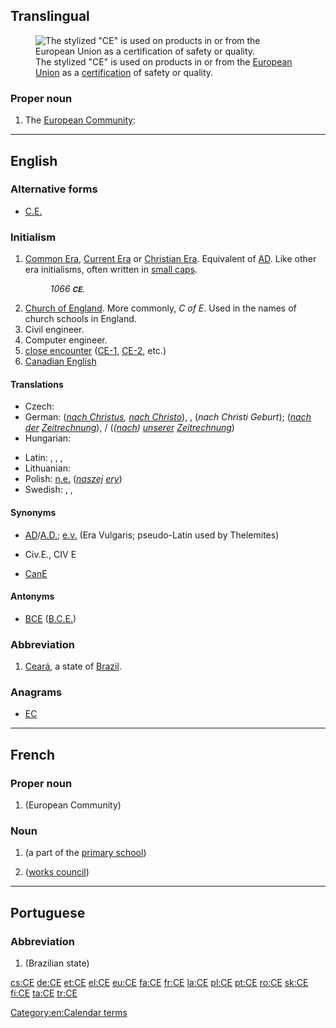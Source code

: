 {{also|Appendix:Variations of "ce"}}
==Translingual==
[[File:Conformité_Européenne_(logo).svg|thumb|The stylized "CE" is used on products in or from the [[European Union]] as a [[certification]] of safety or quality.]]

===Proper noun===
{{mul-proper noun}}

# The [[European Community]]: {{abbreviation of|Communauté Européenne|lang=mul|nocap=1}}

----

==English==

===Alternative forms===
* {{qualifier|time}} [[C.E.]]

===Initialism===
{{rfc-header|Initialism}}
{{head|en|initialism}}

# [[Common Era]], [[Current Era]] or [[Christian Era]]. Equivalent of [[AD]]. Like other era initialisms, often written in [[small caps]].
#: ''1066 '''<small>CE</small>'''.''
# [[Church of England]]. More commonly, ''C of E''. Used in the names of church schools in England.
# Civil engineer.
# Computer engineer.
# [[close encounter]] ([[CE-1]], [[CE-2]], etc.)
# [[Canadian English]]

====Translations====
{{trans-top|Common/Current/Christian Era}}
* Czech: {{t+|cs|n. l.}}
* German: {{t+|de|n. Chr.}} (''[[nach Christus]], [[nach Christo]]''), {{t|de|n. Chr. Geb.}}, {{t|de|n. Chr. G.}} (''nach Christi Geburt''); {{t+|de|n. d. Z.}} (''[[nach]] [[der]] [[Zeitrechnung]]''), {{t+|de|n. u. Z.}}/{{t+|de|u. Z.}} (''([[nach]]) [[unserer]] [[Zeitrechnung]]'')
* Hungarian: {{t+|hu|i. sz.}}
{{trans-mid}}
* Latin: {{t+|la|p. Chr. n.}}, {{t+|la|p. Chr.}}, {{t|la|A. D.}}, {{t+|la|AD}}
* Lithuanian: {{t|lt|m.e.}} {{qualifier|mūsų eros}}
* Polish: [[n.e.]] (''[[naszej]] [[ery]]'')
* Swedish: {{t+|sv|vt}} {{qualifier|vår tideräkning}}, {{t+|sv|v.t.}} {{qualifier|vår tideräkning}}, {{t+|sv|e.v.t.}} {{qualifier|enligt vår tideräkning}}
{{trans-bottom}}

====Synonyms====
* {{qualifier|time}} [[AD]]/[[A.D.]]; [[e.v.]] (Era Vulgaris; pseudo-Latin used by Thelemites)
* {{qualifier|Civil engineer}} Civ.E., CIV E
* {{qualifier|Canadian English}} [[CanE]]

====Antonyms====
* {{qualifier|time}} [[BCE]] ([[B.C.E.]])

===Abbreviation===
{{rfc-header|Abbreviation}}
{{head|en|abbreviation}}

# [[Ceará]], a state of [[Brazil]].

===Anagrams===
* [[EC#English|EC]]

[[Category:en:Calendar terms]]

----

==French==

===Proper noun===
{{fr-proper noun|f}}

# {{abbreviation of|Communauté Européenne|lang=fr|nodot=1}} (European Community)

===Noun===
{{head|fr|noun|g=m|invariable}}

# {{abbreviation of|cours élémentaire|lang=fr|nodot=1}} (a part of the [[primary school]])
# {{abbreviation of|comité d’entreprise|lang=fr|nodot=1}} ([[works council]])

----

==Portuguese==

===Abbreviation===
{{rfc-header|Abbreviation}}
{{head|pt|abbreviation}}

# {{abbreviation of|Ceará|lang=pt|nodot=1}} (Brazilian state)

[[cs:CE]]
[[de:CE]]
[[et:CE]]
[[el:CE]]
[[eu:CE]]
[[fa:CE]]
[[fr:CE]]
[[la:CE]]
[[pl:CE]]
[[pt:CE]]
[[ro:CE]]
[[sk:CE]]
[[fi:CE]]
[[ta:CE]]
[[tr:CE]]